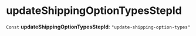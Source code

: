 
# updateShippingOptionTypesStepId

 `Const` **updateShippingOptionTypesStepId**: `"update-shipping-option-types"`
